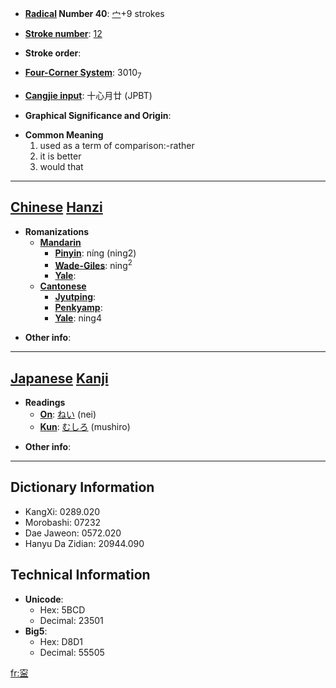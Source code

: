 * '''[[Wiktionary:Chinese radical index| Radical]] Number 40''': [[Wiktionary:Chinese radical index 宀|宀]]+9 strokes

* '''[[Wiktionary:Chinese total strokes index|Stroke number]]''': [[Wiktionary:Chinese total strokes index 12|12]]

* '''Stroke order''': 

* '''[[Wiktionary:Chinese four corner index|Four-Corner System]]''': 3010<sub>7</sub>

* '''[[Wiktionary:Chinese Cangjie index|Cangjie input]]''': 十心月廿 (JPBT)

* '''Graphical Significance and Origin''': 

* '''Common Meaning'''
*#used as a term of comparison:-rather
*# it is better
*# would that


----

== [[Chinese]] [[Hanzi]] ==

* '''Romanizations'''
** '''[[Mandarin]]'''
*** '''[[Pinyin]]''': níng (ning2)
*** '''[[Wade-Giles]]''': ning<sup>2</sup>
*** '''[[Yale]]''': 
** '''[[Cantonese]]'''
*** '''[[Jyutping]]''':
*** '''[[Penkyamp]]''': 
*** '''[[Yale]]''': ning4

* '''Other info''': 

----

== [[Japanese]] [[Kanji]] ==

* '''Readings'''
** '''[[On]]''': [[ねい]] (nei)
** '''[[Kun]]''': [[むしろ]] (mushiro)

* '''Other info''':  

----

== Dictionary Information ==

* KangXi: 0289.020
* Morobashi: 07232
* Dae Jaweon: 0572.020
* Hanyu Da Zidian: 20944.090

== Technical Information ==

* '''Unicode''':
** Hex: 5BCD
** Decimal: 23501
* '''Big5''':
** Hex: D8D1
** Decimal: 55505

[[fr:寍]]